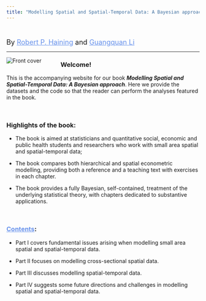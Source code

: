 ```yaml
---
title: "Modelling Spatial and Spatial-Temporal Data: A Bayesian approach"
---
```

<br />

<font size="4"> By <a href="https://www.geog.cam.ac.uk/people/haining/" style="color:rgb(105 147 236)">Robert P. Haining</a> and <a href="https://www.northumbria.ac.uk/about-us/our-staff/l/guangquan-li/" style="color:rgb(105 147 236)">Guangquan Li</a>
</font>

----
<!-- https://easycloudsolutions.com/2011/02/16/how-to-display-an-image-in-html-with-padding/ for padding -->

<img style="float:left; padding: 0px 50px 0px 0px;" src="images/bookcover.jpg" alt="Front cover"> 

### Welcome!

This is the accompanying website for our book **_Modelling Spatial and Spatial-Temporal Data: A Bayesian approach_**. Here we provide the datasets and the code so that the reader can perform the analyses featured in the book.

<br />

### Highlights of the book:

* The book is aimed at statisticians and quantitative social, economic and public health students and researchers who work with small area spatial and spatial-temporal data; 

* The book compares both hierarchical and spatial econometric modelling, providing both a reference and a teaching text with exercises in each chapter.

* The book provides a fully Bayesian, self-contained, treatment of the underlying statistical theory, with chapters dedicated to substantive applications.

<br />

### <a href="chapters.html" style="color:rgb(105 147 236)">Contents</a>:

* Part I covers fundamental issues arising when modelling small area spatial and spatial-temporal data.

* Part II focuses on modelling cross-sectional spatial data.

* Part III discusses modelling spatial-temporal data.

* Part IV suggests some future directions and challenges in modelling spatial and spatial-temporal data.
